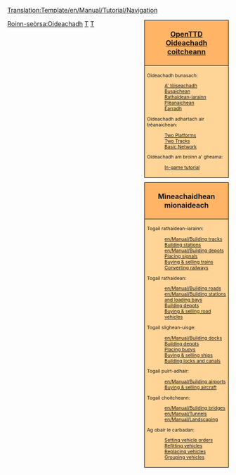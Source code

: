 <noinclude>[[Translation:Template/en/Manual/Tutorial/Navigation]]</noinclude><noinclude></noinclude>
<div style="float:right; padding-left:12px; background:none;">
<div style="width:180px; border:1px solid #000000; background:#ffb466; padding:5px; -moz-border-radius-topleft:5px; -moz-border-radius-topright:5px; font-size: 12pt;">
<center><strong><font size="3">[[gd/OpenTTD|OpenTTD]]<br>[[gd/Manual/Tutorial/Main Page|Oideachadh coitcheann]]</font></strong></center>
</div>
<div style="width:180px;  border:1px solid black; border-top-width: 0px; background:#ffd496; padding:5px; font-size: 8pt;">

Oideachadh bunasach:
:[[gd/Manual/Tutorial/Main Page|A' tòiseachadh]]
:[[gd/Manual/Tutorial/Busaichean|Busaichean]]
:[[gd/Manual/Tutorial/Trèanaichean|Rathaidean-iarainn]]
:[[gd/Manual/Tutorial/Plèanaichean|Plèanaichean]]
:[[gd/Manual/Tutorial/Earradh|Earradh]]
Oideachadh adhartach air trèanaichean:
:[[en/Manual/Tutorial/Two Platforms|Two Platforms]]
:[[en/Manual/Tutorial/Two Tracks|Two Tracks]]
:[[en/Manual/Tutorial/Basic Network|Basic Network]]
Oideachadh am broinn a' gheama:
:[[en/Manual/Tutorial/In-game tutorial|In-game tutorial]]

</div>

<div style="width:180px; border:1px solid #000000; background:#ffb466; padding:5px; font-size: 12pt; margin-top: 10px;">
<center><strong><font size="3">Mìneachaidhean mionaideach</font></strong></center>
</div>
<div style="width:180px;  border:1px solid black; border-top-width: 0px; background:#ffd496; padding:5px; -moz-border-radius-bottomleft:5px; -moz-border-radius-bottomright:8px; font-size: 8pt;">
<span style="font-weight:bold;">

Togail rathaidean-iarainn:
:[[en/Manual/Building tracks]]
:[[en/Manual/Building railway stations|Building stations]]
:[[en/Manual/Building depots]]
:[[en/Manual/Building signals|Placing signals]]
:[[en/Manual/Buying trains|Buying &amp; selling trains]]
:[[en/Manual/Convert rail|Converting railways]]

Togail rathaidean:
:[[en/Manual/Building roads]]
:[[en/Manual/Building stations and loading bays]]
:[[en/Manual/Building road depots|Building depots]]
:[[en/Manual/Buying road vehicles|Buying &amp; selling road vehicles]]

Togail slighean-uisge:
:[[en/Manual/Building docks]]
:[[en/Manual/Building ship depots|Building depots]]
:[[en/Manual/Building buoys|Placing buoys]]
:[[en/Manual/Buying ships|Buying &amp; selling ships]]
:[[en/Manual/Building canals|Building locks and canals]]

Togail puirt-adhair:
:[[en/Manual/Building airports]]
:[[en/Manual/Buying aircraft|Buying &amp; selling aircraft]]

Togail choitcheann:
:[[en/Manual/Building bridges]]
:[[en/Manual/Tunnels]]
:[[en/Manual/Landscaping]]

Ag obair le carbadan:
:[[en/Manual/Orders|Setting vehicle orders]]
:[[en/Manual/Refit|Refitting vehicles]]
:[[en/Manual/Replace vehicles|Replacing vehicles]]
:[[en/Manual/Vehicle groups|Grouping vehicles]]

</span>
</div>
</div><includeonly>[[Category:gd/Manual/Oideachadh|Roinn-seòrsa:Oideachadh]]</includeonly><noinclude>

[[Category:en/Templates|T]][[Category:en/Navigation|T]]
</noinclude>